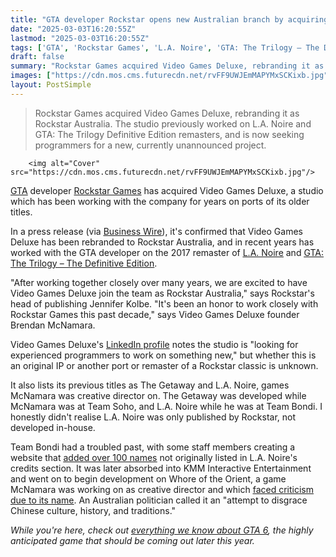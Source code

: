 ```yaml
---
title: "GTA developer Rockstar opens new Australian branch by acquiring the studio that's been working on its ports for 'this past decade'"
date: "2025-03-03T16:20:55Z"
lastmod: "2025-03-03T16:20:55Z"
tags: ['GTA', 'Rockstar Games', 'L.A. Noire', 'GTA: The Trilogy – The Definitive Edition', 'Remaster', 'Acquisition', 'Rockstar Australia', 'Game Development', 'Porting']
draft: false
summary: "Rockstar Games acquired Video Games Deluxe, rebranding it as Rockstar Australia.  The studio previously worked on L.A. Noire and GTA: The Trilogy Definitive Edition remasters, and is now seeking programmers for a new, currently unannounced project."
images: ["https://cdn.mos.cms.futurecdn.net/rvFF9UWJEmMAPYMxSCKixb.jpg"]
layout: PostSimple
---
```

> Rockstar Games acquired Video Games Deluxe, rebranding it as Rockstar Australia.  The studio previously worked on L.A. Noire and GTA: The Trilogy Definitive Edition remasters, and is now seeking programmers for a new, currently unannounced project.


        <img alt="Cover" src="https://cdn.mos.cms.futurecdn.net/rvFF9UWJEmMAPYMxSCKixb.jpg"/>
        
[<u>GTA</u>](https://www.gamesradar.com/best-gta-games/) developer [Rockstar Games](https://www.gamesradar.com/tag/rockstar-games/) has acquired Video Games Deluxe, a studio which has been working with the company for years on ports of its older titles.

In a press release (via [<u>Business Wire</u>](https://www.businesswire.com/news/home/20250303172250/en/Rockstar-Games-to-Acquire-Video-Games-Deluxe)), it's confirmed that Video Games Deluxe has been rebranded to Rockstar Australia, and in recent years has worked with the GTA developer on the 2017 remaster of [<u>L.A. Noire</u>](https://www.gamesradar.com/la-noire-five-star-walkthrough-and-newspaper-guide/) and [<u>GTA: The Trilogy – The Definitive Edition</u>](https://www.gamesradar.com/gta-trilogy-guide/).

"After working together closely over many years, we are excited to have Video Games Deluxe join the team as Rockstar Australia," says Rockstar's head of publishing Jennifer Kolbe. "It's been an honor to work closely with Rockstar Games this past decade," says Video Games Deluxe founder Brendan McNamara.

Video Games Deluxe's [LinkedIn profile](https://www.linkedin.com/company/video-games-deluxe/about/) notes the studio is "looking for experienced programmers to work on something new," but whether this is an original IP or another port or remaster of a Rockstar classic is unknown.

It also lists its previous titles as The Getaway and L.A. Noire, games McNamara was creative director on. The Getaway was developed while McNamara was at Team Soho, and L.A. Noire while he was at Team Bondi. I honestly didn't realise L.A. Noire was only published by Rockstar, not developed in-house.

Team Bondi had a troubled past, with some staff members creating a website that [<u>added over 100 names</u>](https://www.vg247.com/l-a-noire-development-staff-offer-corrected-credits) not originally listed in L.A. Noire's credits section. It was later absorbed into KMM Interactive Entertainment and went on to begin development on Whore of the Orient, a game McNamara was working on as creative director and which [<u>faced criticism due to its name</u>](https://www.ign.com/articles/2013/09/02/whore-of-the-orients-name-comes-under-fire). An Australian politician called it an "attempt to disgrace Chinese culture, history, and traditions."

*While you're here, check out *[<u><em>everything we know about GTA 6</em></u>](https://www.gamesradar.com/gta-6-guide/)*, the highly anticipated game that should be coming out later this year.*
        